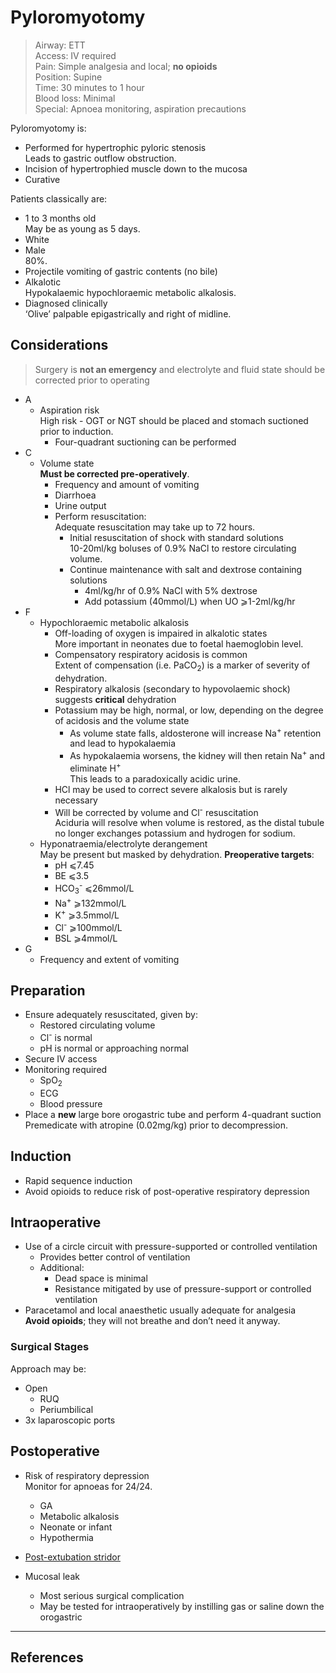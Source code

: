 # Pyloromyotomy

>Airway: ETT <br>
>Access: IV required <br>
>Pain: Simple analgesia and local; **no opioids** <br>
>Position: Supine <br>
>Time: 30 minutes to 1 hour <br>
>Blood loss: Minimal <br>
>Special: Apnoea monitoring, aspiration precautions  

Pyloromyotomy is:

* Performed for hypertrophic pyloric stenosis  
Leads to gastric outflow obstruction.
* Incision of hypertrophied muscle down to the mucosa
* Curative

Patients classically are:

* 1 to 3 months old  
May be as young as 5 days.
* White
* Male  
80%.
* Projectile vomiting of gastric contents (no bile)
* Alkalotic  
Hypokalaemic hypochloraemic metabolic alkalosis.
* Diagnosed clinically  
'Olive' palpable epigastrically and right of midline.

## Considerations

> Surgery is **not an emergency** and electrolyte and fluid state should be corrected prior to operating


* A
	* Aspiration risk  
	High risk - OGT or NGT should be placed and stomach suctioned prior to induction.
		* Four-quadrant suctioning can be performed
* C
	* Volume state  
	**Must be corrected pre-operatively**.
		* Frequency and amount of vomiting
		* Diarrhoea
		* Urine output
		* Perform resuscitation:  
		Adequate resuscitation may take up to 72 hours.
			* Initial resuscitation of shock with standard solutions  
			10-20ml/kg boluses of 0.9% NaCl to restore circulating volume.
			* Continue maintenance with salt and dextrose containing solutions  
				* 4ml/kg/hr of 0.9% NaCl with 5% dextrose
				* Add potassium (40mmol/L) when UO ⩾1-2ml/kg/hr  
* F
	* Hypochloraemic metabolic alkalosis
		* Off-loading of oxygen is impaired in alkalotic states  
		More important in neonates due to foetal haemoglobin level.
		* Compensatory respiratory acidosis is common  
		Extent of compensation (i.e. PaCO<sub>2</sub>) is a marker of severity of dehydration.
		* Respiratory alkalosis (secondary to hypovolaemic shock) suggests **critical** dehydration
		* Potassium may be high, normal, or low, depending on the degree of acidosis and the volume state  
			* As volume state falls, aldosterone will increase Na<sup>+</sup> retention and lead to hypokalaemia
			* As hypokalaemia worsens, the kidney will then retain Na<sup>+</sup> and eliminate H<sup>+</sup>  
			This leads to a paradoxically acidic urine.
		* HCl may be used to correct severe alkalosis but is rarely necessary
		* Will be corrected by volume and Cl<sup>-</sup> resuscitation  
		Aciduria will resolve when volume is restored, as the distal tubule no longer exchanges potassium and hydrogen for sodium.
	* Hyponatraemia/electrolyte derangement  
	May be present but masked by dehydration. **Preoperative targets**:
		* pH ⩽7.45
		* BE ⩽3.5
		* HCO<sub>3</sub><sup>-</sup> ⩽26mmol/L
		* Na<sup>+</sup> ⩾132mmol/L
		* K<sup>+</sup> ⩾3.5mmol/L
		* Cl<sup>-</sup> ⩾100mmol/L
		* BSL ⩾4mmol/L
* G
	* Frequency and extent of vomiting



## Preparation

* Ensure adequately resuscitated, given by:
	* Restored circulating volume
	* Cl<sup>-</sup> is normal
	* pH is normal or approaching normal
* Secure IV access
* Monitoring required
	* SpO<sub>2</sub>
	* ECG
	* Blood pressure
* Place a **new** large bore orogastric tube and perform 4-quadrant suction    
Premedicate with atropine (0.02mg/kg) prior to decompression.

## Induction

* Rapid sequence induction
* Avoid opioids to reduce risk of post-operative respiratory depression

## Intraoperative

* Use of a circle circuit with pressure-supported or controlled ventilation
	* Provides better control of ventilation
	* Additional:
		* Dead space is minimal
		* Resistance mitigated by use of pressure-support or controlled ventilation
* Paracetamol and local anaesthetic usually adequate for analgesia  
**Avoid opioids**; they will not breathe and don't need it anyway.

### Surgical Stages

Approach may be:

* Open
	* RUQ
	* Periumbilical
* 3x laparoscopic ports


## Postoperative

* Risk of respiratory depression  
Monitor for apnoeas for 24/24.
	* GA
	* Metabolic alkalosis
	* Neonate or infant
	* Hypothermia
* [Post-extubation stridor](/anaesthesia/paeds/considerations.md#stridor)


* Mucosal leak
	* Most serious surgical complication
	* May be tested for intraoperatively by instilling gas or saline down the orogastric

---

## References
